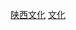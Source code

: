 {{Catnav|頁面分類|各種主題的頁面分類|按國家分類|各國文化|中国文化|中国各省文化|陕西文化}}
{{Catnav|頁面分類|各種主題的頁面分類|依中国各省来作的分类|中国各省文化|陕西文化}}

[[Category:陕西文化|]]
[[Category:西安|文化]]